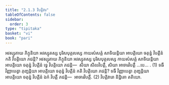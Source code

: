 ```yaml
---
title: "2.1.3 វិបត្តិវារ"
tableOfContents: false
sidebar:
  order: 3
type: "tipitaka"
basket: "vi"
book: "pari"
---
```



<DynamicBreadcrumb />

<Division number="241" book="pari">

<Paragraph number="991" book="pari">
អវស្សុតាយ ភិក្ខុនិយា អវស្សុតស្ស បុរិសបុគ្គលស្ស កាយសំសគ្គំ សាទិយន្តិយា អាបត្តិយោ ចតុន្នំ វិបត្តីនំ កតិ វិបត្តិយោ ភជន្តិ? អវស្សុតាយ ភិក្ខុនិយា អវស្សុតស្ស បុរិសបុគ្គលស្ស កាយសំសគ្គំ សាទិយន្តិយា អាបត្តិយោ ចតុន្នំ វិបត្តីនំ ទ្វេ វិបត្តិយោ ភជន្តិ—  សិយា សីលវិបត្តឹ, សិយា អាចារវិបត្តឹ …បេ… . (1)
</Paragraph>

<Paragraph number="992" book="pari">
ទធឹ វិញ្ញាបេត្វា ភុញ្ជន្តិយា អាបត្តិយោ ចតុន្នំ វិបត្តីនំ កតិ វិបត្តិយោ ភជន្តិ? ទធឹ វិញ្ញាបេត្វា ភុញ្ជន្តិយា អាបត្តិយោ ចតុន្នំ វិបត្តីនំ ឯកំ វិបត្តឹ ភជន្តិ—  អាចារវិបត្តឹ. (2)

</Paragraph>
</Division>

<Paragraph number="993" type="center" book="pari">
វិបត្តិវារោ និដ្ឋិតោ តតិយោ.
</Paragraph>